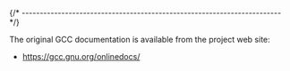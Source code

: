 
{/* ------------------------------------------------------------------------ */}

The original GCC documentation is available from
the project web site:

- https://gcc.gnu.org/onlinedocs/
